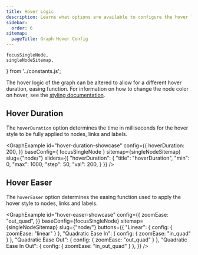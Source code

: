 ```yaml
---
title: Hover Logic
description: Learns what options are available to configure the hover logic of the graph.
sidebar:
  order: 6
sitemap:
  pageTitle: Graph Hover Config
---
```


	focusSingleNode,
	singleNodeSitemap,
} from '../constants.js';

The hover logic of the graph can be altered to allow for a different hover duration, easing function.
For information on how to change the node color on hover, see the [styling documentation](/starlight-site-graph/configuration/css/variables/#nodes).


## Hover Duration

The `hoverDuration` option determines the time in milliseconds for the hover style to be fully applied to nodes, links and labels.

<GraphExample id="hover-duration-showcase" config={{
	hoverDuration: 200,
}} baseConfig={ focusSingleNode } sitemap={singleNodeSitemap} slug={"node/"}
	sliders={{
		"hoverDuration": {
			"title": "hoverDuration",
			"min": 0,
			"max": 1000,
			"step": 50,
			"val": 200,
		}
	}}
/>


## Hover Easer

The `hoverEaser` option determines the easing function used to apply the hover style to nodes, links and labels.

<GraphExample id="hover-easer-showcase" config={{
	zoomEase: "out_quad",
}} baseConfig={focusSingleNode} sitemap={singleNodeSitemap} slug={"node/"}
  buttons={{
	  "Linear": { config: { zoomEase: "linear" } },
	  "Quadratic Ease In": { config: { zoomEase: "in_quad" } },
	  "Quadratic Ease Out": { config: { zoomEase: "out_quad" } },
	  "Quadratic Ease In Out": { config: { zoomEase: "in_out_quad" } },
  }}
/>

